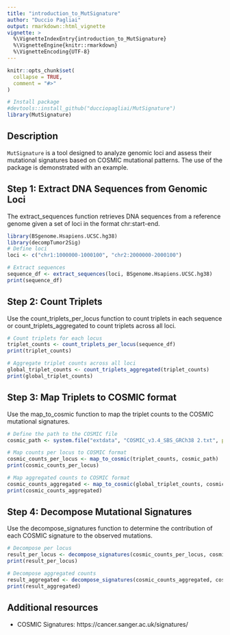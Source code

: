 ```yaml
---
title: "introduction_to_MutSignature"
author: "Duccio Pagliai"
output: rmarkdown::html_vignette
vignette: >
  %\VignetteIndexEntry{introduction_to_MutSignature}
  %\VignetteEngine{knitr::rmarkdown}
  %\VignetteEncoding{UTF-8}
---
```


```r
knitr::opts_chunk$set(
  collapse = TRUE,
  comment = "#>"
)
```

```r
# Install package
#devtools::install_github("ducciopagliai/MutSignature")
library(MutSignature)
```

## Description
`MutSignature` is a tool designed to analyze genomic loci and assess their mutational signatures based on COSMIC mutational patterns. 
The use of the package is demonstrated with an example.


## Step 1: Extract DNA Sequences from Genomic Loci
The extract_sequences function retrieves DNA sequences from a reference genome given a set of loci in the format chr:start-end.

```r
library(BSgenome.Hsapiens.UCSC.hg38)
library(decompTumor2Sig)
# Define loci
loci <- c("chr1:1000000-1000100", "chr2:2000000-2000100")

# Extract sequences
sequence_df <- extract_sequences(loci, BSgenome.Hsapiens.UCSC.hg38)
print(sequence_df)
```

## Step 2: Count Triplets
Use the count_triplets_per_locus function to count triplets in each sequence or count_triplets_aggregated to count triplets across all loci.

```r
# Count triplets for each locus
triplet_counts <- count_triplets_per_locus(sequence_df)
print(triplet_counts)

# Aggregate triplet counts across all loci
global_triplet_counts <- count_triplets_aggregated(triplet_counts)
print(global_triplet_counts)
```


## Step 3: Map Triplets to COSMIC format
Use the map_to_cosmic function to map the triplet counts to the COSMIC mutational signatures.

```r
# Define the path to the COSMIC file
cosmic_path <- system.file("extdata", "COSMIC_v3.4_SBS_GRCh38 2.txt", package = "MutSignature")

# Map counts per locus to COSMIC format
cosmic_counts_per_locus <- map_to_cosmic(triplet_counts, cosmic_path)
print(cosmic_counts_per_locus)

# Map aggregated counts to COSMIC format
cosmic_counts_aggregated <- map_to_cosmic(global_triplet_counts, cosmic_path)
print(cosmic_counts_aggregated)
```


## Step 4: Decompose Mutational Signatures
Use the decompose_signatures function to determine the contribution of each COSMIC signature to the observed mutations.

```r
# Decompose per locus
result_per_locus <- decompose_signatures(cosmic_counts_per_locus, cosmic_path)
print(result_per_locus)

# Decompose aggregated counts
result_aggregated <- decompose_signatures(cosmic_counts_aggregated, cosmic_path)
print(result_aggregated)
```


## Additional resources
- COSMIC Signatures:
https://cancer.sanger.ac.uk/signatures/








